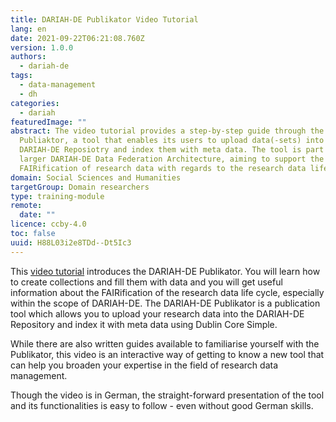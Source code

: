 ```yaml
---
title: DARIAH-DE Publikator Video Tutorial
lang: en
date: 2021-09-22T06:21:08.760Z
version: 1.0.0
authors:
  - dariah-de
tags:
  - data-management
  - dh
categories:
  - dariah
featuredImage: ""
abstract: The video tutorial provides a step-by-step guide through the DARIAH-DE
  Publiaktor, a tool that enables its users to upload data(-sets) into the
  DARIAH-DE Reposiotry and index them with meta data. The tool is part of the
  larger DARIAH-DE Data Federation Architecture, aiming to support the
  FAIRification of research data with regards to the research data life cycle.
domain: Social Sciences and Humanities
targetGroup: Domain researchers
type: training-module
remote:
  date: ""
licence: ccby-4.0
toc: false
uuid: H88L03i2e8TDd--Dt5Ic3
---
```

<VideoCard provider="youtube" id="4FFH5fJRLdU" title="DARIAH-DE Publikator Tutorial" subtitle="Click here to view" image="images/publikator-video.png" />

This [video tutorial](https://www.youtube.com/watch?v=4FFH5fJRLdU&t=358s) introduces the DARIAH-DE Publikator. You will learn how to create collections and fill them with data and you will get useful information about the FAIRification of the research data life cycle, especially within the scope of DARIAH-DE. The DARIAH-DE Publikator is a publication tool which allows you to upload your research data into the DARIAH-DE Repository and index it with meta data using Dublin Core Simple. 

While there are also written guides available to familiarise yourself with the Publikator, this video is an interactive way of getting to know a new tool that can help you broaden your expertise in the field of research data management. 

Though the video is in German, the straight-forward presentation of the tool and its functionalities is easy to follow - even without good German skills. [](https://www.youtube.com/watch?v=4FFH5fJRLdU&t=358s)